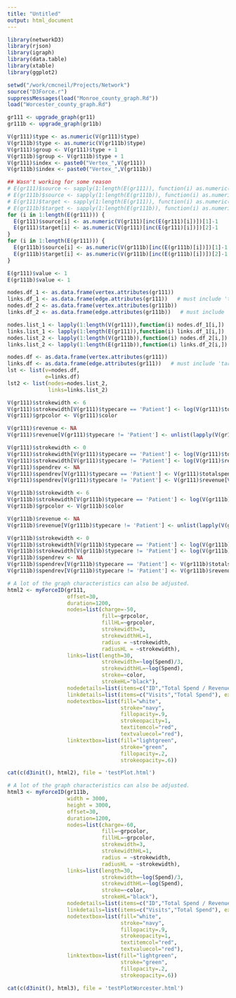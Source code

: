 ```yaml
---
title: "Untitled"
output: html_document
---
```


```r
library(networkD3)
library(rjson)
library(igraph)
library(data.table)
library(xtable)
library(ggplot2)

setwd("/work/cmcneil/Projects/Network")
source("D3Force.r")
suppressMessages(load("Monroe_county_graph.Rd"))
load("Worcester_county_graph.Rd")

gr111 <- upgrade_graph(gr11)
gr111b <- upgrade_graph(gr11b)

V(gr111)$type <- as.numeric(V(gr111)$type)
V(gr111b)$type <- as.numeric(V(gr111b)$type)
V(gr111)$group <- V(gr111)$type + 1
V(gr111b)$group <- V(gr111b)$type + 1
V(gr111)$index <- paste0("Vertex_",V(gr111))
V(gr111b)$index <- paste0("Vertex_",V(gr111b))

## Wasn't working for some reason
# E(gr111)$source <- sapply(1:length(E(gr111)), function(i) as.numeric(V(gr111)[inc(E(gr111)[i])])[1]-1 )
# E(gr111b)$source <- sapply(1:length(E(gr111b)), function(i) as.numeric(V(gr111b)[inc(E(gr111b)[i])])[1]-1 )
# E(gr111)$target <- sapply(1:length(E(gr111)), function(i) as.numeric(V(gr111)[inc(E(gr111)[i])])[2]-1 )
# E(gr111b)$target <- sapply(1:length(E(gr111b)), function(i) as.numeric(V(gr111b)[inc(E(gr111b)[i])])[2]-1 )
for (i in 1:length(E(gr111))) {
  E(gr111)$source[i] <- as.numeric(V(gr111)[inc(E(gr111)[i])])[1]-1
  E(gr111)$target[i] <- as.numeric(V(gr111)[inc(E(gr111)[i])])[2]-1
}
for (i in 1:length(E(gr111))) {
  E(gr111b)$source[i] <- as.numeric(V(gr111b)[inc(E(gr111b)[i])])[1]-1
  E(gr111b)$target[i] <- as.numeric(V(gr111b)[inc(E(gr111b)[i])])[2]-1
}

E(gr111)$value <- 1
E(gr111b)$value <- 1

nodes.df_1 <- as.data.frame(vertex.attributes(gr111)) 
links.df_1 <- as.data.frame(edge.attributes(gr111))   # must include 'target' and 'source' fields referencing row numbers of nodes.df
nodes.df_2 <- as.data.frame(vertex.attributes(gr111b)) 
links.df_2 <- as.data.frame(edge.attributes(gr111b))   # must include 'target' and 'source' fields referencing row numbers of nodes.df

nodes.list_1 <- lapply(1:length(V(gr111)),function(i) nodes.df_1[i,])
links.list_1 <- lapply(1:length(E(gr111)),function(i) links.df_1[i,])
nodes.list_2 <- lapply(1:length(V(gr111b)),function(i) nodes.df_2[i,])
links.list_2 <- lapply(1:length(E(gr111b)),function(i) links.df_2[i,])

nodes.df <- as.data.frame(vertex.attributes(gr111)) 
links.df <- as.data.frame(edge.attributes(gr111))   # must include 'target' and 'source' fields referencing row number
lst <- list(v=nodes.df,
            e=links.df)
lst2 <- list(nodes=nodes.list_2,
             links=links.list_2)

V(gr111)$strokewidth <- 6
V(gr111)$strokewidth[V(gr111)$typecare == 'Patient'] <- log(V(gr111)$totalspend[V(gr111)$typecare == 'Patient'])
V(gr111)$grpcolor <- V(gr111)$color

V(gr111)$revenue <- NA
V(gr111)$revenue[V(gr111)$typecare != 'Patient'] <- unlist(lapply(V(gr111)$name[V(gr111)$typecare != 'Patient'], function(x) sum(E(gr111)[from(x)]$Spend)))

V(gr111)$strokewidth <- 0
V(gr111)$strokewidth[V(gr111)$typecare == 'Patient'] <- log(V(gr111)$totalspend[V(gr111)$typecare == 'Patient'])
V(gr111)$strokewidth[V(gr111)$typecare != 'Patient'] <- log(V(gr111)$revenue[V(gr111)$typecare != 'Patient'])
V(gr111)$spendrev <- NA
V(gr111)$spendrev[V(gr111)$typecare == 'Patient'] <- V(gr111)$totalspend[V(gr111b)$typecare == 'Patient']
V(gr111)$spendrev[V(gr111)$typecare != 'Patient'] <- V(gr111)$revenue[V(gr111b)$typecare != 'Patient']

V(gr111b)$strokewidth <- 6
V(gr111b)$strokewidth[V(gr111b)$typecare == 'Patient'] <- log(V(gr111b)$totalspend[V(gr111b)$typecare == 'Patient'])
V(gr111b)$grpcolor <- V(gr111b)$color

V(gr111b)$revenue <- NA
V(gr111b)$revenue[V(gr111b)$typecare != 'Patient'] <- unlist(lapply(V(gr111b)$name[V(gr111b)$typecare != 'Patient'], function(x) sum(E(gr111b)[from(x)]$Spend)))

V(gr111b)$strokewidth <- 0
V(gr111b)$strokewidth[V(gr111b)$typecare == 'Patient'] <- log(V(gr111b)$totalspend[V(gr111b)$typecare == 'Patient'])
V(gr111b)$strokewidth[V(gr111b)$typecare != 'Patient'] <- log(V(gr111b)$revenue[V(gr111b)$typecare != 'Patient'])
V(gr111b)$spendrev <- NA
V(gr111b)$spendrev[V(gr111b)$typecare == 'Patient'] <- V(gr111b)$totalspend[V(gr111b)$typecare == 'Patient']
V(gr111b)$spendrev[V(gr111b)$typecare != 'Patient'] <- V(gr111b)$revenue[V(gr111b)$typecare != 'Patient']

```

```r

# A lot of the graph characteristics can also be adjusted.
html2 <- myForceID(gr111,
                   offset=30,
                   duration=1200,
                   nodes=list(charge=-50,
                              fill=~grpcolor,
                              fillHL=~grpcolor,
                              strokewidth=3,
                              strokewidthHL=1,
                              radius = ~strokewidth,
                              radiusHL = ~strokewidth),
                   links=list(length=30,
                              strokewidth=~log(Spend)/3,
                              strokewidthHL=~log(Spend),
                              stroke=~color,
                              strokeHL="black"),
                   nodedetails=list(items=c("ID","Total Spend / Revenue", "Total Svc Days", "Type","Specialty"), expr = list(~name, ~spendrev, ~servicedays, ~typecare, ~Specialty)),
                   linkdetails=list(items=c("Visits","Total Spend"), expr = list(~nVisits, ~Spend)),
                   nodetextbox=list(fill="white",
                                    stroke="navy",
                                    fillopacity=.9,
                                    strokeopacity=1,
                                    textitemcol="red",
                                    textvaluecol="red"),
                   linktextbox=list(fill="lightgreen",
                                    stroke="green",
                                    fillopacity=.2,
                                    strokeopacity=.6))

cat(c(d3init(), html2), file = 'testPlot.html')

# A lot of the graph characteristics can also be adjusted.
html3 <- myForceID(gr111b,
                   width = 3000,
                   height = 3000,
                   offset=30,
                   duration=1200,
                   nodes=list(charge=-60,
                              fill=~grpcolor,
                              fillHL=~grpcolor,
                              strokewidth=3,
                              strokewidthHL=1,
                              radius = ~strokewidth,
                              radiusHL = ~strokewidth),
                   links=list(length=30,
                              strokewidth=~log(Spend)/3,
                              strokewidthHL=~log(Spend),
                              stroke=~color,
                              strokeHL="black"),
                   nodedetails=list(items=c("ID","Total Spend / Revenue", "Total Svc Days", "Type","Specialty"), expr = list(~name, ~spendrev, ~servicedays, ~typecare, ~Specialty)),
                   linkdetails=list(items=c("Visits","Total Spend"), expr = list(~nVisits, ~Spend)),
                   nodetextbox=list(fill="white",
                                    stroke="navy",
                                    fillopacity=.9,
                                    strokeopacity=1,
                                    textitemcol="red",
                                    textvaluecol="red"),
                   linktextbox=list(fill="lightgreen",
                                    stroke="green",
                                    fillopacity=.2,
                                    strokeopacity=.6))

cat(c(d3init(), html3), file = 'testPlotWorcester.html')

```

